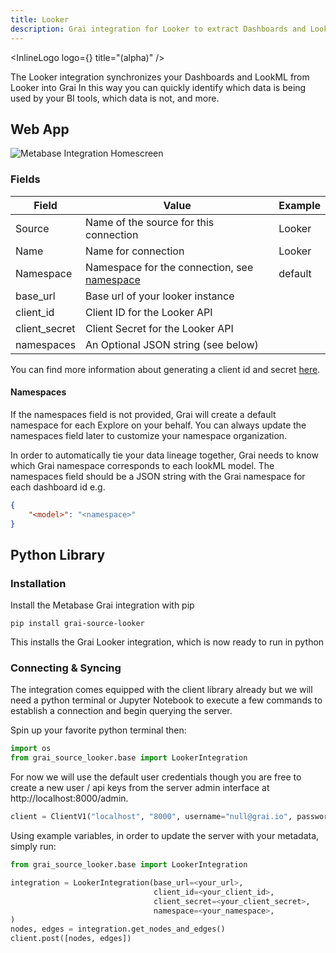 ```yaml
---
title: Looker
description: Grai integration for Looker to extract Dashboards and LookML output into your data observability stack.
---
```



<InlineLogo logo={<LookerIcon width="200"/>} title="(alpha)"  />

The Looker integration synchronizes your Dashboards and LookML from Looker into Grai
In this way you can quickly identify which data is being used by your BI tools, which data is not, and more.

## Web App

<Image
  src="/images/docs/core/integrations/looker.png"
  height={600}
  width={1200}
  alt="Metabase Integration Homescreen"
/>

### Fields

| Field           | Value                                                              | Example  |
| --------------- | ------------------------------------------------------------------ | -------- |
| Source | Name of the source for this connection | Looker |
| Name            | Name for connection                                                | Looker   |
| Namespace       | Namespace for the connection, see [namespace](/concepts/namespace) | default  |
| base_url        | Base url of your looker instance                                   |          |
| client_id       | Client ID for the Looker API                                       |          |
| client_secret   | Client Secret for the Looker API                                   |          |
| namespaces      | An Optional JSON string (see below)                                |          |

You can find more information about generating a client id and secret [here](https://cloud.google.com/looker/docs/admin-panel-users-users#api_keys).

#### Namespaces

<Callout type="info" emoji="ℹ️">
  If the namespaces field is not provided, Grai will create a default namespace for each Explore on your behalf.
  You can always update the namespaces field later to customize your namespace organization.
</Callout>

In order to automatically tie your data lineage together, Grai needs to know which Grai namespace corresponds to each lookML model.
The namespaces field should be a JSON string with the Grai namespace for each dashboard id e.g.

```json
{
    "<model>": "<namespace>"
}
```


## Python Library

### Installation

Install the Metabase Grai integration with pip

```shell copy
pip install grai-source-looker
```

This installs the Grai Looker integration, which is now ready to run in python

### Connecting & Syncing

The integration comes equipped with the client library already but we will need a python terminal or Jupyter Notebook to execute a few commands to establish a connection and begin querying the server.

Spin up your favorite python terminal then:

```python copy
import os
from grai_source_looker.base import LookerIntegration
```

For now we will use the default user credentials though you are free to create a new user / api keys from the server admin interface at http://localhost:8000/admin.

```python copy
client = ClientV1("localhost", "8000", username="null@grai.io", password="super_secret")
```

Using example variables, in order to update the server with your metadata, simply run:

```python copy
from grai_source_looker.base import LookerIntegration

integration = LookerIntegration(base_url=<your_url>,
                                client_id=<your_client_id>,
                                client_secret=<your_client_secret>,
                                namespace=<your_namespace>,
)
nodes, edges = integration.get_nodes_and_edges()
client.post([nodes, edges])
```
